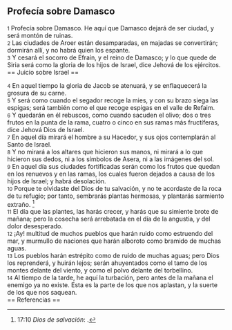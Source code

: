 == Profecía sobre Damasco ==

{{anchor|1}} <small>1</small> Profecía sobre Damasco. He aquí que Damasco dejará de ser ciudad, y será montón de ruinas.<br>
{{anchor|2}} <small>2</small> Las ciudades de Aroer están desamparadas, en majadas se convertirán; dormirán allí, y no habrá quien los espante.<br>
{{anchor|3}} <small>3</small> Y cesará el socorro de Efraín, y el reino de Damasco; y lo que quede de Siria será como la gloria de los hijos de Israel, dice Jehová de los ejércitos.<br>
== Juicio sobre Israel ==

{{anchor|4}} <small>4</small> En aquel tiempo la gloria de Jacob se atenuará, y se enflaquecerá la grosura de su carne.<br>
{{anchor|5}} <small>5</small> Y será como cuando el segador recoge la mies, y con su brazo siega las espigas; será también como el que recoge espigas en el valle de Refaim.<br>
{{anchor|6}} <small>6</small> Y quedarán en él rebuscos, como cuando sacuden el olivo; dos o tres frutos en la punta de la rama, cuatro o cinco en sus ramas más fructíferas, dice Jehová Dios de Israel.<br>
{{anchor|7}} <small>7</small> En aquel día mirará el hombre a su Hacedor, y sus ojos contemplarán al Santo de Israel.<br>
{{anchor|8}} <small>8</small> Y no mirará a los altares que hicieron sus manos, ni mirará a lo que hicieron sus dedos, ni a los símbolos de Asera, ni a las imágenes del sol.<br>
{{anchor|9}} <small>9</small> En aquel día sus ciudades fortificadas serán como los frutos que quedan en los renuevos y en las ramas, los cuales fueron dejados a causa de los hijos de Israel; y habrá desolación.<br>
{{anchor|10}} <small>10</small> Porque te olvidaste del Dios de tu salvación, y no te acordaste de la roca de tu refugio; por tanto, sembrarás plantas hermosas, y plantarás sarmiento extraño. <ref>17:10 ''Dios de salvación'': {{lib|LU|2|6|3}}.</ref><br>
{{anchor|11}} <small>11</small> El día que las plantes, las harás crecer, y harás que su simiente brote de mañana; pero la cosecha será arrebatada en el día de la angustia, y del dolor desesperado.<br>
{{anchor|12}} <small>12</small> ¡Ay! multitud de muchos pueblos que harán ruido como estruendo del mar, y murmullo de naciones que harán alboroto como bramido de muchas aguas.<br>
{{anchor|13}} <small>13</small> Los pueblos harán estrépito como de ruido de muchas aguas; pero Dios los reprenderá, y huirán lejos; serán ahuyentados como el tamo de los montes delante del viento, y como el polvo delante del torbellino.<br>
{{anchor|14}} <small>14</small> Al tiempo de la tarde, he aquí la turbación, pero antes de la mañana el enemigo ya no existe. Esta es la parte de los que nos aplastan, y la suerte de los que nos saquean.<br>
== Referencias ==

<references />
